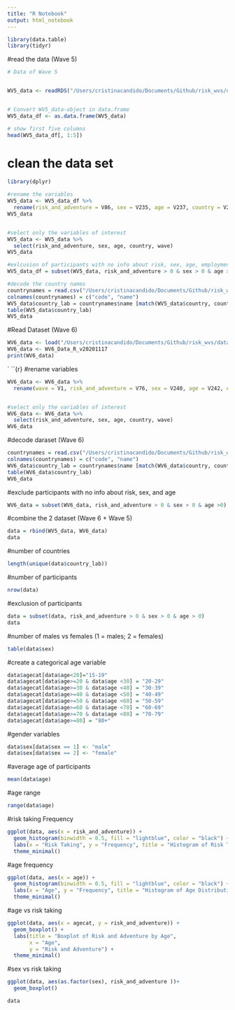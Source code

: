 ```yaml
---
title: "R Notebook"
output: html_notebook
---
```


```r
library(data.table)
library(tidyr)
```

#read the data (Wave 5)
```r
# Data of Wave 5


WV5_data <- readRDS("/Users/cristinacandido/Documents/Github/risk_wvs/data/WVS/F00007944-WV5_Data_R_v20180912.rds")


# Convert WV5_data-object in data.frame 
WV5_data_df <- as.data.frame(WV5_data)

# show first five columns
head(WV5_data_df[, 1:5])
```

# clean the data set
```r
library(dplyr)

#rename the variables
WV5_data <- WV5_data_df %>%
  rename(risk_and_adventure = V86, sex = V235, age = V237, country = V2, wave = V1)
WV5_data


#select only the variables of interest
WV5_data <- WV5_data %>%
  select(risk_and_adventure, sex, age, country, wave)
WV5_data
```

```r
#exlcusion of participants with no info about risk, sex, age, employment, merital status and children 
WV5_data_df = subset(WV5_data, risk_and_adventure > 0 & sex > 0 & age >0)
```

```r
#decode the country names 
countrynames = read.csv("/Users/cristinacandido/Documents/Github/risk_wvs/data/WVS/countrynames.txt", header=FALSE,as.is=TRUE)
colnames(countrynames) = c("code", "name")
WV5_data$country_lab = countrynames$name [match(WV5_data$country, countrynames$code)]
table(WV5_data$country_lab)
WV5_data


```

#Read Dataset (Wave 6)
```r
WV6_data <- load("/Users/cristinacandido/Documents/Github/risk_wvs/data/WVS/WV6_Data_R_v20201117.rdata") 
WV6_data <- WV6_Data_R_v20201117 
print(WV6_data)
```
`
``{r}
#rename variables
```r
WV6_data <- WV6_data %>%
  rename(wave = V1, risk_and_adventure = V76, sex = V240, age = V242, education = V237, country = V2)


#select only the variables of interest
WV6_data <- WV6_data %>%
  select(risk_and_adventure, sex, age, country, wave)
WV6_data

```


#decode daraset (Wave 6)
```r
countrynames = read.csv("/Users/cristinacandido/Documents/Github/risk_wvs/data/WVS/countrynames.txt", header=FALSE,as.is=TRUE)
colnames(countrynames) = c("code", "name")
WV6_data$country_lab = countrynames$name [match(WV6_data$country, countrynames$code)]
table(WV6_data$country_lab)
WV6_data
```

#exclude participants with no info about risk, sex, and age
```r
WV6_data = subset(WV6_data, risk_and_adventure > 0 & sex > 0 & age >0)
```

#combine the 2 dataset (Wave 6 + Wave 5)
```r
data = rbind(WV5_data, WV6_data)
data
```
#number of countries
```r
length(unique(data$country_lab))
```

#number of participants
```r
nrow(data)
```
#exclusion of participants
```r
data = subset(data, risk_and_adventure > 0 & sex > 0 & age > 0)
data

```
#number of males vs females (1 = males; 2 = females)
```r
table(data$sex)
```
#create a categorical age variable
```r
data$agecat[data$age<20]="15-19"
data$agecat[data$age>=20 & data$age <30] = "20-29"
data$agecat[data$age>=30 & data$age <40] = "30-39"
data$agecat[data$age>=40 & data$age <50] = "40-49"
data$agecat[data$age>=50 & data$age <60] = "50-59"
data$agecat[data$age>=60 & data$age <70] = "60-69"
data$agecat[data$age>=70 & data$age <80] = "70-79"
data$agecat[data$age>=80] = "80+"
```


#gender variables
```r
data$sex[data$sex == 1] <- "male"
data$sex[data$sex == 2] <- "female"
```

#average age of participants
```r
mean(data$age)
```

#age range
```r
range(data$age) 
```
#risk taking Frequency
```r
ggplot(data, aes(x = risk_and_adventure)) +
  geom_histogram(binwidth = 0.5, fill = "lightblue", color = "black") +
  labs(x = "Risk Taking", y = "Frequency", title = "Histogram of Risk Taking") +
  theme_minimal()
```
#age frequency
```r
ggplot(data, aes(x = age)) +
  geom_histogram(binwidth = 0.5, fill = "lightblue", color = "black") +
  labs(x = "Age", y = "Frequency", title = "Histogram of Age Distributionn") +
  theme_minimal()
```
#age vs risk taking
```r

ggplot(data, aes(x = agecat, y = risk_and_adventure)) +
  geom_boxplot() +
  labs(title = "Boxplot of Risk and Adventure by Age",
       x = "Age",
       y = "Risk and Adventure") +
  theme_minimal()


```
#sex vs risk taking
```r
ggplot(data, aes(as.factor(sex), risk_and_adventure ))+
  geom_boxplot()

```
```r
data
```

```r

```


